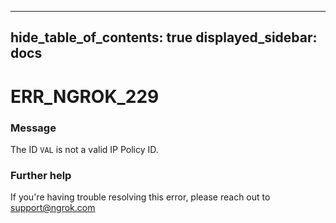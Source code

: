 

---
hide_table_of_contents: true
displayed_sidebar: docs
---


# ERR_NGROK_229

### Message
The ID `VAL` is not a valid IP Policy ID.

<ErrorDetails error="err_ngrok_229" />



### Further help
If you're having trouble resolving this error, please reach out to [support@ngrok.com](mailto:support@ngrok.com?subject=Help%20with%20ERR_NGROK_229)

